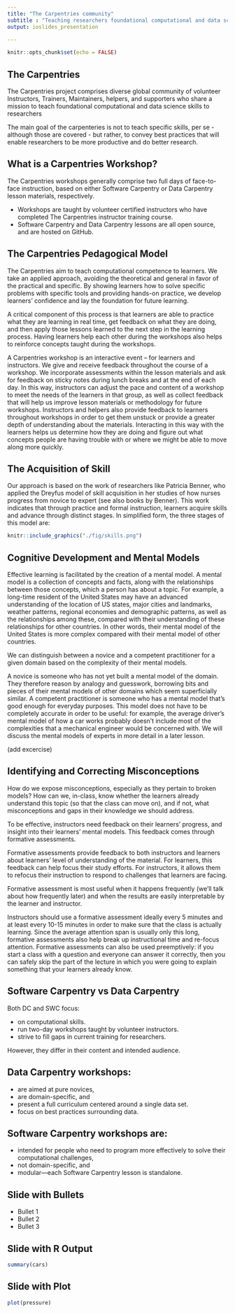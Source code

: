 ```yaml
---
title: "The Carpentries community"
subtitle : "Teaching researchers foundational computational and data science skills"
output: ioslides_presentation
 
---
```


```r
knitr::opts_chunk$set(echo = FALSE)
```

## The Carpentries

The Carpentries project comprises diverse global community of volunteer Instructors, Trainers, Maintainers, helpers, and supporters who share a mission to teach foundational computational and data science skills to researchers

The main goal of  the carpenteries is not to teach specific skills, per se - although those are covered - but rather, to convey best practices that will enable researchers to be more productive and do better research.


## What is a Carpentries Workshop?

The Carpentries workshops generally comprise two full days of face-to-face instruction, based on either Software Carpentry or Data Carpentry lesson materials, respectively.

- Workshops are taught by volunteer certified  instructors who have completed The Carpentries instructor training course. 
- Software Carpentry and Data Carpentry lessons are all open source, and are hosted on GitHub.  

## The Carpentries Pedagogical Model

The Carpentries aim to teach computational competence to learners. We take an applied approach, avoiding the theoretical and general in favor of the practical and specific. By showing learners how to solve specific problems with specific tools and providing hands-on practice, we develop learners’ confidence and lay the foundation for future learning.

A critical component of this process is that learners are able to practice what they are learning in real time, get feedback on what they are doing, and then apply those lessons learned to the next step in the learning process. Having learners help each other during the workshops also helps to reinforce concepts taught during the workshops.

A Carpentries workshop is an interactive event – for learners and instructors. We give and receive feedback throughout the course of a workshop. We incorporate assessments within the lesson materials and ask for feedback on sticky notes during lunch breaks and at the end of each day. In this way, instructors can adjust the pace and content of a workshop to meet the needs of the learners in that group, as well as collect feedback that will help us improve lesson materials or methodology for future workshops. Instructors and helpers also provide feedback to learners throughout workshops in order to get them unstuck or provide a greater depth of understanding about the materials. Interacting in this way with the learners helps us determine how they are doing and figure out what concepts people are having trouble with or where we might be able to move along more quickly.



## The Acquisition of Skill
Our approach is based on the work of researchers like Patricia Benner, who applied the Dreyfus model of skill acquisition in her studies of how nurses progress from novice to expert (see also books by Benner). This work indicates that through practice and formal instruction, learners acquire skills and advance through distinct stages. In simplified form, the three stages of this model are:

```r
knitr::include_graphics("./fig/skills.png")
```


## Cognitive Development and Mental Models
Effective learning is facilitated by the creation of a mental model. A mental model is a collection of concepts and facts, along with the relationships between those concepts, which a person has about a topic. For example, a long-time resident of the United States may have an advanced understanding of the location of US states, major cities and landmarks, weather patterns, regional economies and demographic patterns, as well as the relationships among these, compared with their understanding of these relationships for other countries. In other words, their mental model of the United States is more complex compared with their mental model of other countries.

We can distinguish between a novice and a competent practitioner for a given domain based on the complexity of their mental models.

A novice is someone who has not yet built a mental model of the domain. They therefore reason by analogy and guesswork, borrowing bits and pieces of their mental models of other domains which seem superficially similar.
A competent practitioner is someone who has a mental model that’s good enough for everyday purposes. This model does not have to be completely accurate in order to be useful: for example, the average driver’s mental model of how a car works probably doesn’t include most of the complexities that a mechanical engineer would be concerned with.
We will discuss the mental models of experts in more detail in a later lesson.

(add excercise)





## Identifying and Correcting Misconceptions
How do we expose misconceptions, especially as they pertain to broken models? How can we, in-class, know whether the learners already understand this topic (so that the class can move on), and if not, what misconceptions and gaps in their knowledge we should address.

To be effective, instructors need feedback on their learners’ progress, and insight into their learners’ mental models. This feedback comes through formative assessments.

Formative assessments provide feedback to both instructors and learners about learners’ level of understanding of the material. For learners, this feedback can help focus their study efforts. For instructors, it allows them to refocus their instruction to respond to challenges that learners are facing.

Formative assessment is most useful when it happens frequently (we’ll talk about how frequently later) and when the results are easily interpretable by the learner and instructor.

Instructors should use a formative assessment ideally every 5 minutes and at least every 10-15 minutes in order to make sure that the class is actually learning. Since the average attention span is usually only this long, formative assessments also help break up instructional time and re-focus attention.  Formative assessments can also be used preemptively: if you start a class with a question and everyone can answer it correctly, then you can safely skip the part of the lecture in which you were going to explain something that your learners already know.




## Software Carpentry vs Data Carpentry

Both DC and SWC focus: 

- on computational skills.
- run two-day workshops taught by volunteer instructors.
- strive to fill gaps in current training for researchers.

However, they differ in their content and intended audience.

## Data Carpentry workshops:

- are aimed at pure novices,
- are domain-specific, and
- present a full curriculum centered around a single data set.
- focus on best practices surrounding data.


## Software Carpentry workshops are:

- intended for people who need to program more effectively to solve their computational challenges,
- not domain-specific, and
- modular—each Software Carpentry lesson is standalone.
 

 

## Slide with Bullets

- Bullet 1
- Bullet 2
- Bullet 3

## Slide with R Output

```r
summary(cars)
```

## Slide with Plot

```r
plot(pressure)
```

